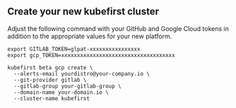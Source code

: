 ## Create your new kubefirst cluster

Adjust the following command with your GitHub and Google Cloud tokens in addition to the appropriate values for your new platform.

```shell
export GITLAB_TOKEN=glpat-xxxxxxxxxxxxxxxx
export gcp_TOKEN=xxxxxxxxxxxxxxxxxxxxxxxxxxxxxxxxxxxx

kubefirst beta gcp create \
  --alerts-email yourdistro@your-company.io \
  --git-provider gitlab \
  --gitlab-group your-gitlab-group \
  --domain-name your-domain.io \
  --cluster-name kubefirst
```
